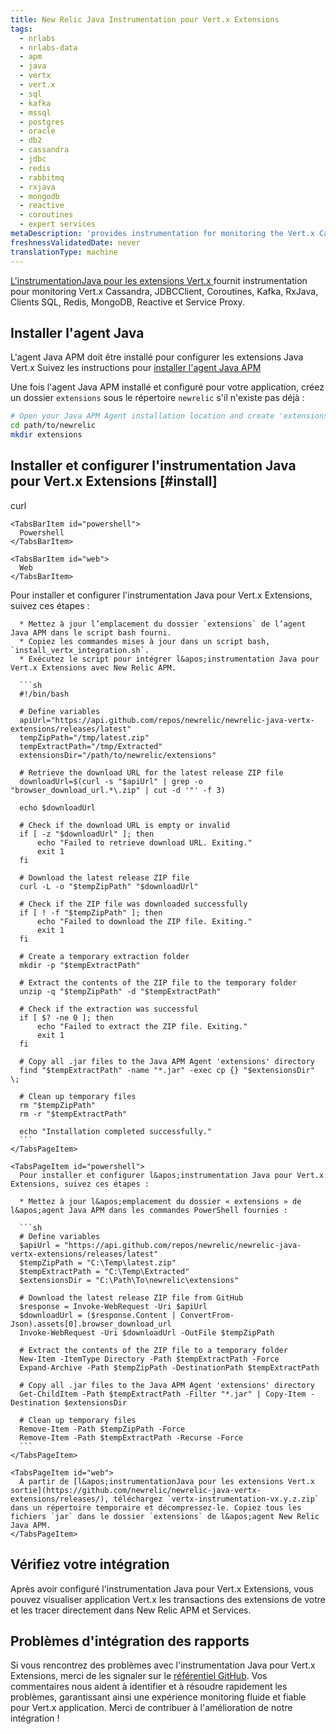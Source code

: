 ```yaml
---
title: New Relic Java Instrumentation pour Vert.x Extensions
tags:
  - nrlabs
  - nrlabs-data
  - apm
  - java
  - vertx
  - vert.x
  - sql
  - kafka
  - mssql
  - postgres
  - oracle
  - db2
  - cassandra
  - jdbc
  - redis
  - rabbitmq
  - rxjava
  - mongodb
  - reactive
  - coroutines
  - expert services
metaDescription: 'provides instrumentation for monitoring the Vert.x Cassandra, JDBCClient, Coroutines, Kafka, RxJava, SQL Clients, Redis, MongoDB, Reactive and Service Proxy.'
freshnessValidatedDate: never
translationType: machine
---
```


[L&apos;instrumentationJava pour les extensions Vert.x ](https://github.com/newrelic/newrelic-java-vertx-extensions/tree/main)fournit instrumentation pour monitoring Vert.x Cassandra, JDBCClient, Coroutines, Kafka, RxJava, Clients SQL, Redis, MongoDB, Reactive et Service Proxy.

## Installer l&apos;agent Java

L&apos;agent Java APM doit être installé pour configurer les extensions Java Vert.x Suivez les instructions pour [installer l&apos;agent Java APM](https://docs.newrelic.com/install/java/)

Une fois l&apos;agent Java APM installé et configuré pour votre application, créez un dossier `extensions` sous le répertoire `newrelic` s&apos;il n&apos;existe pas déjà :

```bash
# Open your Java APM Agent installation location and create 'extensions' folder ( if it is not existing) 
cd path/to/newrelic
mkdir extensions
```

## Installer et configurer l&apos;instrumentation Java pour Vert.x Extensions [#install]

<Tabs>
  <TabsBar>
    <TabsBarItem id="curl">
      curl
    </TabsBarItem>

    <TabsBarItem id="powershell">
      Powershell
    </TabsBarItem>

    <TabsBarItem id="web">
      Web
    </TabsBarItem>
  </TabsBar>

  <TabsPages>
    <TabsPageItem id="curl">
      Pour installer et configurer l&apos;instrumentation Java pour Vert.x Extensions, suivez ces étapes :

      * Mettez à jour l’emplacement du dossier `extensions` de l’agent Java APM dans le script bash fourni.
      * Copiez les commandes mises à jour dans un script bash, `install_vertx_integration.sh`.
      * Exécutez le script pour intégrer l&apos;instrumentation Java pour Vert.x Extensions avec New Relic APM.

      ```sh
      #!/bin/bash

      # Define variables
      apiUrl="https://api.github.com/repos/newrelic/newrelic-java-vertx-extensions/releases/latest"
      tempZipPath="/tmp/latest.zip"
      tempExtractPath="/tmp/Extracted"
      extensionsDir="/path/to/newrelic/extensions"

      # Retrieve the download URL for the latest release ZIP file
      downloadUrl=$(curl -s "$apiUrl" | grep -o "browser_download_url.*\.zip" | cut -d '"' -f 3)

      echo $downloadUrl

      # Check if the download URL is empty or invalid
      if [ -z "$downloadUrl" ]; then
          echo "Failed to retrieve download URL. Exiting."
          exit 1
      fi

      # Download the latest release ZIP file
      curl -L -o "$tempZipPath" "$downloadUrl"

      # Check if the ZIP file was downloaded successfully
      if [ ! -f "$tempZipPath" ]; then
          echo "Failed to download the ZIP file. Exiting."
          exit 1
      fi

      # Create a temporary extraction folder
      mkdir -p "$tempExtractPath"

      # Extract the contents of the ZIP file to the temporary folder
      unzip -q "$tempZipPath" -d "$tempExtractPath"

      # Check if the extraction was successful
      if [ $? -ne 0 ]; then
          echo "Failed to extract the ZIP file. Exiting."
          exit 1
      fi

      # Copy all .jar files to the Java APM Agent 'extensions' directory
      find "$tempExtractPath" -name "*.jar" -exec cp {} "$extensionsDir" \;

      # Clean up temporary files
      rm "$tempZipPath"
      rm -r "$tempExtractPath"

      echo "Installation completed successfully."
      ```
    </TabsPageItem>

    <TabsPageItem id="powershell">
      Pour installer et configurer l&apos;instrumentation Java pour Vert.x Extensions, suivez ces étapes :

      * Mettez à jour l&apos;emplacement du dossier « extensions » de l&apos;agent Java APM dans les commandes PowerShell fournies :

      ```sh
      # Define variables
      $apiUrl = "https://api.github.com/repos/newrelic/newrelic-java-vertx-extensions/releases/latest"
      $tempZipPath = "C:\Temp\latest.zip"
      $tempExtractPath = "C:\Temp\Extracted"
      $extensionsDir = "C:\Path\To\newrelic\extensions"

      # Download the latest release ZIP file from GitHub
      $response = Invoke-WebRequest -Uri $apiUrl
      $downloadUrl = ($response.Content | ConvertFrom-Json).assets[0].browser_download_url
      Invoke-WebRequest -Uri $downloadUrl -OutFile $tempZipPath

      # Extract the contents of the ZIP file to a temporary folder
      New-Item -ItemType Directory -Path $tempExtractPath -Force
      Expand-Archive -Path $tempZipPath -DestinationPath $tempExtractPath

      # Copy all .jar files to the Java APM Agent 'extensions' directory
      Get-ChildItem -Path $tempExtractPath -Filter "*.jar" | Copy-Item -Destination $extensionsDir

      # Clean up temporary files
      Remove-Item -Path $tempZipPath -Force
      Remove-Item -Path $tempExtractPath -Recurse -Force
      ```
    </TabsPageItem>

    <TabsPageItem id="web">
      À partir de [l&apos;instrumentationJava pour les extensions Vert.x sortie](https://github.com/newrelic/newrelic-java-vertx-extensions/releases/), téléchargez `vertx-instrumentation-vx.y.z.zip` dans un répertoire temporaire et décompressez-le. Copiez tous les fichiers `jar` dans le dossier `extensions` de l&apos;agent New Relic Java APM.
    </TabsPageItem>
  </TabsPages>
</Tabs>

## Vérifiez votre intégration

Après avoir configuré l&apos;instrumentation Java pour Vert.x Extensions, vous pouvez visualiser application Vert.x les transactions des extensions de votre et les tracer directement dans New Relic APM et Services.

## Problèmes d&apos;intégration des rapports

Si vous rencontrez des problèmes avec l&apos;instrumentation Java pour Vert.x Extensions, merci de les signaler sur le [référentiel GitHub](https://github.com/newrelic/newrelic-java-vertx-extensions/issues). Vos commentaires nous aident à identifier et à résoudre rapidement les problèmes, garantissant ainsi une expérience monitoring fluide et fiable pour Vert.x application. Merci de contribuer à l&apos;amélioration de notre intégration !